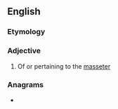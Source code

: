 ==English==

===Etymology===
{{suffix|en|masseter|ic}}

===Adjective===
{{en-adj|-}}

# {{lb|en|anatomy}} Of or pertaining to the [[masseter]]

===Anagrams===
* {{anagrams|en|a=aceeimrsst|miscreates|screamiest}}